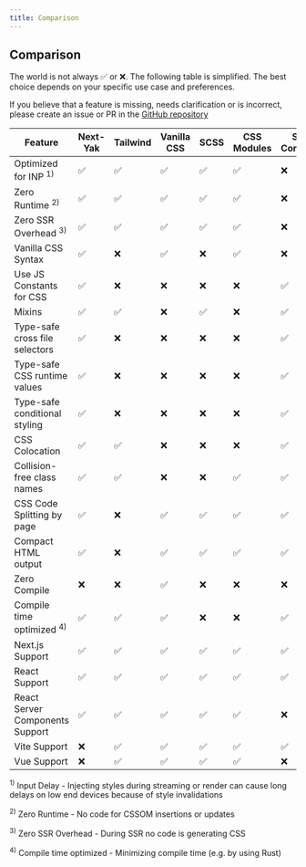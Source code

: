 ```yaml
---
title: Comparison
---
```


## Comparison

The world is not always ✅ or ❌. The following table is simplified. The best choice depends on your specific use case and preferences.

If you believe that a feature is missing, needs clarification or is incorrect, please create an issue or PR in the [GitHub repository](https://github.com/DigitecGalaxus/next-yak)

| Feature                              | Next-Yak   | Tailwind  | Vanilla CSS | SCSS   | CSS Modules   | Styled-Components   | Emotion   | StyleX   | Panda CSS   | Linaria   | Vanilla Extract  | Goober    | ReStyle   |
| ------------------------------------ | ---------- | --------- | ----------- | ------ | ------------- | ------------------- | --------- | -------- | ----------- | --------- | ---------------- | --------- | --------- |
| Optimized for INP <sup>1)</sup>      |    ✅      |     ✅     |     ✅      |    ✅   |       ✅      |          ❌         |     ❌    |     ✅   |      ✅      |    ✅     |        ✅         |    ❌     |    ❌     |
| Zero Runtime <sup>2)</sup>           |    ✅      |     ✅     |     ✅      |    ✅   |       ✅      |          ❌         |     ❌    |     ✅   |      ✅      |    ✅     |        ✅         |    ❌     |    ❌     |
| Zero SSR Overhead <sup>3)</sup>      |    ✅      |     ✅     |     ✅      |    ✅   |       ✅      |          ❌         |     ❌    |     ✅   |      ✅      |    ✅     |        ✅         |    ❌     |    ❌     |
| Vanilla CSS Syntax                   |    ✅      |     ❌     |     ✅      |    ❌   |       ✅      |          ❌         |     ❌    |     ❌   |      ✅      |    ✅     |        ❌         |    ❌     |    ❌     |
| Use JS Constants for CSS             |    ✅      |     ❌     |     ❌      |    ❌   |       ❌      |          ✅         |     ✅    |     ✅   |      ✅      |    ✅     |        ✅         |    ✅     |    ✅     |
| Mixins                               |    ✅      |     ✅     |     ❌      |    ✅   |       ❌      |          ✅         |     ✅    |     ✅   |      ✅      |    ✅     |        ✅         |    ✅     |    ✅     |
| Type-safe cross file selectors       |    ✅      |     ❌     |     ❌      |    ❌   |       ❌      |          ✅         |     ✅    |     ❌   |      ❌      |    ❌     |        ✅         |    ✅     |    ❌     |
| Type-safe CSS runtime values         |    ✅      |     ❌     |     ❌      |    ❌   |       ❌      |          ✅         |     ✅    |     ✅   |      ❌      |    ✅     |        ✅         |    ✅     |    ✅     |
| Type-safe conditional styling        |    ✅      |     ❌     |     ❌      |    ❌   |       ❌      |          ✅         |     ✅    |     ✅   |      ❌      |    ✅     |        ✅         |    ✅     |    ✅     |
| CSS Colocation                       |    ✅      |     ✅     |     ❌      |    ❌   |       ❌      |          ✅         |     ✅    |     ✅   |      ✅      |    ✅     |        ✅         |    ✅     |    ✅     |
| Collision-free class names           |    ✅      |     ✅     |     ❌      |    ❌   |       ✅      |          ✅         |     ✅    |     ✅   |      ✅      |    ✅     |        ✅         |    ✅     |    ✅     |
| CSS Code Splitting by page           |    ✅      |     ❌     |     ✅      |    ✅   |       ✅      |          ✅         |     ✅    |     ❌   |      ❌      |    ✅     |        ✅         |    ✅     |    ✅     |
| Compact HTML output                  |    ✅      |     ❌     |     ✅      |    ✅   |       ✅      |          ✅         |     ✅    |     ❌   |      ❌      |    ✅     |        ✅         |    ❌     |    ✅     |
| Zero Compile                         |    ❌      |     ❌     |     ✅      |    ❌   |       ❌      |          ❌         |     ❌    |     ❌   |      ❌      |    ❌     |        ❌         |    ❌     |    ✅     |
| Compile time optimized <sup>4)</sup> |    ✅      |     ✅     |     ✅      |    ❌   |       ❌      |          ✅         |     ❌    |     ❌   |      ❌      |    ❌     |        ❌         |    ❌     |    ✅     |
| Next.js Support                      |    ✅      |     ✅     |     ✅      |    ✅   |       ✅      |          ✅         |     ✅    |     ✅   |      ✅      |    ✅     |        ✅         |    ✅     |    ✅     |
| React Support                        |    ✅      |     ✅     |     ✅      |    ✅   |       ✅      |          ✅         |     ✅    |     ✅   |      ✅      |    ✅     |        ✅         |    ✅     |    ✅     |
| React Server Components Support      |    ✅      |     ✅     |     ✅      |    ✅   |       ✅      |          ❌         |     ❌    |     ✅   |      ✅      |    ✅     |        ✅         |    ❌     |    ✅     |
| Vite Support                         |    ❌      |     ✅     |     ✅      |    ✅   |       ✅      |          ✅         |     ✅    |     ✅   |      ✅      |    ✅     |        ✅         |    ✅     |    ❌     |
| Vue Support                          |    ❌      |     ✅     |     ✅      |    ✅   |       ✅      |          ❌         |     ❌    |     ✅   |      ✅      |    ✅     |        ✅         |    ✅     |    ❌     |


<sup>1)</sup> Input Delay - Injecting styles during streaming or render can cause long delays on low end devices because of style invalidations

<sup>2)</sup> Zero Runtime - No code for CSSOM insertions or updates

<sup>3)</sup> Zero SSR Overhead - During SSR no code is generating CSS

<sup>4)</sup> Compile time optimized - Minimizing compile time (e.g. by using Rust)